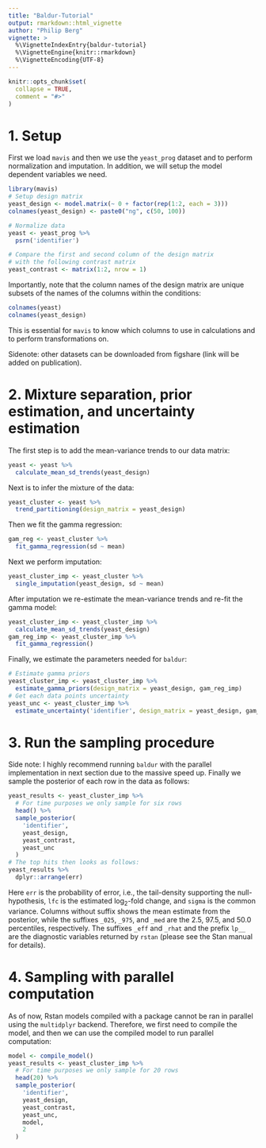 ```yaml
---
title: "Baldur-Tutorial"
output: rmarkdown::html_vignette
author: "Philip Berg"
vignette: >
  %\VignetteIndexEntry{baldur-tutorial}
  %\VignetteEngine{knitr::rmarkdown}
  %\VignetteEncoding{UTF-8}
---
```


```r
knitr::opts_chunk$set(
  collapse = TRUE,
  comment = "#>"
)
```
# 1. Setup
First we load `mavis` and then we use the `yeast_prog` dataset and to perform normalization and imputation. In addition, we will setup the model dependent variables we need.
```r
library(mavis)
# Setup design matrix
yeast_design <- model.matrix(~ 0 + factor(rep(1:2, each = 3)))
colnames(yeast_design) <- paste0("ng", c(50, 100))

# Normalize data
yeast <- yeast_prog %>% 
  psrn('identifier')

# Compare the first and second column of the design matrix
# with the following contrast matrix
yeast_contrast <- matrix(1:2, nrow = 1)
```
Importantly, note that the column names of the design matrix are unique subsets of the names of the columns within the conditions:
```r
colnames(yeast)
colnames(yeast_design)
```
This is essential for `mavis` to know which columns to use in calculations and to perform transformations on.

Sidenote: other datasets can be downloaded from figshare (link will be added on publication).

# 2. Mixture separation, prior estimation, and uncertainty estimation
The first step is to add the mean-variance trends to our data matrix:
```r
yeast <- yeast %>% 
  calculate_mean_sd_trends(yeast_design)
```
Next is to infer the mixture of the data:
```r
yeast_cluster <- yeast %>% 
  trend_partitioning(design_matrix = yeast_design)
```
Then we fit the gamma regression:
```r
gam_reg <- yeast_cluster %>% 
  fit_gamma_regression(sd ~ mean)
```
Next we perform imputation:
```r
yeast_cluster_imp <- yeast_cluster %>% 
  single_imputation(yeast_design, sd ~ mean)
```
After imputation we re-estimate the mean-variance trends and re-fit the gamma model:
```r
yeast_cluster_imp <- yeast_cluster_imp %>% 
  calculate_mean_sd_trends(yeast_design)
gam_reg_imp <- yeast_cluster_imp %>% 
  fit_gamma_regression()
```
Finally, we estimate the parameters needed for `baldur`:
```r
# Estimate gamma priors
yeast_cluster_imp <- yeast_cluster_imp %>% 
  estimate_gamma_priors(design_matrix = yeast_design, gam_reg_imp)
# Get each data points uncertainty
yeast_unc <- yeast_cluster_imp %>% 
  estimate_uncertainty('identifier', design_matrix = yeast_design, gam_reg_imp)
```
# 3. Run the sampling procedure
Side note: I highly recommend running `baldur` with the parallel implementation in next section due to the massive speed up.
Finally we sample the posterior of each row in the data as follows:
```r
yeast_results <- yeast_cluster_imp %>% 
  # For time purposes we only sample for six rows
  head() %>% 
  sample_posterior(
    'identifier',
    yeast_design,
    yeast_contrast,
    yeast_unc
  )
# The top hits then looks as follows:
yeast_results %>% 
  dplyr::arrange(err)
```
Here `err` is the probability of error, i.e., the tail-density supporting the null-hypothesis, `lfc` is the estimated log$_2$-fold change, and `sigma` is the common variance.
Columns without suffix shows the mean estimate from the posterior, while the suffixes `_025`, `_975`, and `_med` are the 2.5, 97.5, and 50.0 percentiles, respectively.
The suffixes `_eff` and `_rhat` and the prefix `lp__` are the diagnostic variables returned by `rstan` (please see the Stan manual for details).

# 4. Sampling with parallel computation
As of now, Rstan models compiled with a package cannot be ran in parallel using the `multidplyr` backend.
Therefore, we first need to compile the model, and then we can use the compiled model to run parallel computation:
```r
model <- compile_model()
yeast_results <- yeast_cluster_imp %>% 
  # For time purposes we only sample for 20 rows
  head(20) %>% 
  sample_posterior(
    'identifier',
    yeast_design,
    yeast_contrast,
    yeast_unc,
    model,
    2
  )
```
